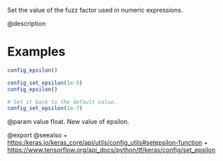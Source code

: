 Set the value of the fuzz factor used in numeric expressions.

@description

# Examples
```r
config_epsilon()
```

```r
config_set_epsilon(1e-5)
config_epsilon()
```

```r
# Set it back to the default value.
config_set_epsilon(1e-7)
```

@param value float. New value of epsilon.

@export
@seealso
+ <https:/keras.io/keras_core/api/utils/config_utils#setepsilon-function>
+ <https://www.tensorflow.org/api_docs/python/tf/keras/config/set_epsilon>
